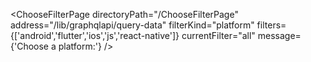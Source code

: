 


<ChooseFilterPage
    directoryPath="/ChooseFilterPage"
    address="/lib/graphqlapi/query-data"
    filterKind="platform"
    filters={['android','flutter','ios','js','react-native']}
    currentFilter="all"
    message={'Choose a platform:'}
/>
